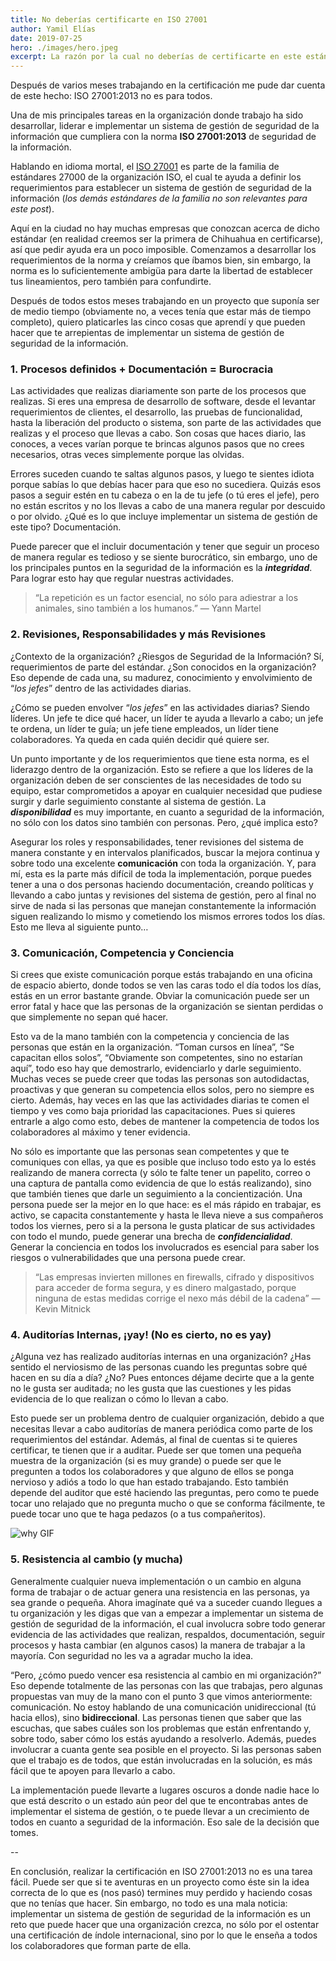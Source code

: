 ```yaml
---
title: No deberías certificarte en ISO 27001
author: Yamil Elías
date: 2019-07-25
hero: ./images/hero.jpeg
excerpt: La razón por la cual no deberías de certificarte en este estándar de seguridad.
---
```


Después de varios meses trabajando en la certificación me pude dar cuenta de este hecho: ISO 27001:2013 no es para todos.

Una de mis principales tareas en la organización donde trabajo ha sido desarrollar, liderar e implementar un sistema de gestión de seguridad de la información que cumpliera con la norma **ISO 27001:2013** de seguridad de la información.

Hablando en idioma mortal, el [ISO 27001](https://www.iso.org/isoiec-27001-information-security.html) es parte de la familia de estándares 27000 de la organización ISO, el cual te ayuda a definir los requerimientos para establecer un sistema de gestión de seguridad de la información (_los demás estándares de la familia no son relevantes para este post_).

Aquí en la ciudad no hay muchas empresas que conozcan acerca de dicho estándar (en realidad creemos ser la primera de Chihuahua en certificarse), así que pedir ayuda era un poco imposible. Comenzamos a desarrollar los requerimientos de la norma y creíamos que íbamos bien, sin embargo, la norma es lo suficientemente ambigüa para darte la libertad de establecer tus lineamientos, pero también para confundirte.

Después de todos estos meses trabajando en un proyecto que suponía ser de medio tiempo (obviamente no, a veces tenía que estar más de tiempo completo), quiero platicarles las cinco cosas que aprendí y que pueden hacer que te arrepientas de implementar un sistema de gestión de seguridad de la información.


### 1. Procesos definidos + Documentación = Burocracia
Las actividades que realizas diariamente son parte de los procesos que realizas. Si eres una empresa de desarrollo de software, desde el levantar requerimientos de clientes, el desarrollo, las pruebas de funcionalidad, hasta la liberación del producto o sistema, son parte de las actividades que realizas y el proceso que llevas a cabo. Son cosas que haces diario, las conoces, a veces varían porque te brincas algunos pasos que no crees necesarios, otras veces simplemente porque las olvidas.

Errores suceden cuando te saltas algunos pasos, y luego te sientes idiota porque sabías lo que debías hacer para que eso no sucediera. Quizás esos pasos a seguir estén en tu cabeza o en la de tu jefe (o tú eres el jefe), pero no están escritos y no los llevas a cabo de una manera regular por descuido o por olvido. ¿Qué es lo que incluye implementar un sistema de gestión de este tipo? Documentación.

Puede parecer que el incluir documentación y tener que seguir un proceso de manera regular es tedioso y se siente burocrático, sin embargo, uno de los principales puntos en la seguridad de la información es la _**integridad**_. Para lograr esto hay que regular nuestras actividades.

>“La repetición es un factor esencial, no sólo para adiestrar a los animales, sino también a los humanos.”
>— Yann Martel


### 2. Revisiones, Responsabilidades y más Revisiones
¿Contexto de la organización? ¿Riesgos de Seguridad de la Información? Sí, requerimientos de parte del estándar. ¿Son conocidos en la organización? Eso depende de cada una, su madurez, conocimiento y envolvimiento de “_los jefes_” dentro de las actividades diarias.

¿Cómo se pueden envolver “_los jefes_” en las actividades diarias? Siendo líderes. Un jefe te dice qué hacer, un líder te ayuda a llevarlo a cabo; un jefe te ordena, un líder te guía; un jefe tiene empleados, un líder tiene colaboradores. Ya queda en cada quién decidir qué quiere ser.

Un punto importante y de los requerimientos que tiene esta norma, es el liderazgo dentro de la organización. Esto se refiere a que los líderes de la organización deben de ser conscientes de las necesidades de todo su equipo, estar comprometidos a apoyar en cualquier necesidad que pudiese surgir y darle seguimiento constante al sistema de gestión. La _**disponibilidad**_ es muy importante, en cuanto a seguridad de la información, no sólo con los datos sino también con personas. Pero, ¿qué implica esto?

Asegurar los roles y responsabilidades, tener revisiones del sistema de manera constante y en intervalos planificados, buscar la mejora continua y sobre todo una excelente **comunicación** con toda la organización. Y, para mí, esta es la parte más difícil de toda la implementación, porque puedes tener a una o dos personas haciendo documentación, creando políticas y llevando a cabo juntas y revisiones del sistema de gestión, pero al final no sirve de nada si las personas que manejan constantemente la información siguen realizando lo mismo y cometiendo los mismos errores todos los días. Esto me lleva al siguiente punto…


### 3. Comunicación, Competencia y Conciencia
Si crees que existe comunicación porque estás trabajando en una oficina de espacio abierto, donde todos se ven las caras todo el día todos los días, estás en un error bastante grande. Obviar la comunicación puede ser un error fatal y hace que las personas de la organización se sientan perdidas o que simplemente no sepan qué hacer.

Esto va de la mano también con la competencia y conciencia de las personas que están en la organización. “Toman cursos en línea”, “Se capacitan ellos solos”, “Obviamente son competentes, sino no estarían aquí”, todo eso hay que demostrarlo, evidenciarlo y darle seguimiento. Muchas veces se puede creer que todas las personas son autodidactas, proactivas y que generan su competencia ellos solos, pero no siempre es cierto. Además, hay veces en las que las actividades diarias te comen el tiempo y ves como baja prioridad las capacitaciones. Pues si quieres entrarle a algo como esto, debes de mantener la competencia de todos los colaboradores al máximo y tener evidencia.

No sólo es importante que las personas sean competentes y que te comuniques con ellas, ya que es posible que incluso todo esto ya lo estés realizando de manera correcta (y sólo te falte tener un papelito, correo o una captura de pantalla como evidencia de que lo estás realizando), sino que también tienes que darle un seguimiento a la concientización. Una persona puede ser la mejor en lo que hace: es el más rápido en trabajar, es activo, se capacita constantemente y hasta le lleva nieve a sus compañeros todos los viernes, pero si a la persona le gusta platicar de sus actividades con todo el mundo, puede generar una brecha de _**confidencialidad**_. Generar la conciencia en todos los involucrados es esencial para saber los riesgos o vulnerabilidades que una persona puede crear.

>“Las empresas invierten millones en firewalls, cifrado y dispositivos para acceder de forma segura, y es dinero malgastado, porque ninguna de estas medidas corrige el nexo más débil de la cadena”
>— Kevin Mitnick


### 4. Auditorías Internas, ¡yay! (No es cierto, no es yay)
¿Alguna vez has realizado auditorías internas en una organización? ¿Has sentido el nerviosismo de las personas cuando les preguntas sobre qué hacen en su día a día? ¿No? Pues entonces déjame decirte que a la gente no le gusta ser auditada; no les gusta que las cuestiones y les pidas evidencia de lo que realizan o cómo lo llevan a cabo.

Esto puede ser un problema dentro de cualquier organización, debido a que necesitas llevar a cabo auditorías de manera periódica como parte de los requerimientos del estándar. Además, al final de cuentas si te quieres certificar, te tienen que ir a auditar. Puede ser que tomen una pequeña muestra de la organización (si es muy grande) o puede ser que le pregunten a todos los colaboradores y que alguno de ellos se ponga nervioso y adiós a todo lo que han estado trabajando. Esto también depende del auditor que esté haciendo las preguntas, pero como te puede tocar uno relajado que no pregunta mucho o que se conforma fácilmente, te puede tocar uno que te haga pedazos (o a tus compañeritos).

![why GIF](https://media.giphy.com/media/5HyVZlZYxJPy7IC5Cz/source.gif)


### 5. Resistencia al cambio (y mucha)
Generalmente cualquier nueva implementación o un cambio en alguna forma de trabajar o de actuar genera una resistencia en las personas, ya sea grande o pequeña. Ahora imagínate qué va a suceder cuando llegues a tu organización y les digas que van a empezar a implementar un sistema de gestión de seguridad de la información, el cual involucra sobre todo generar evidencia de las actividades que realizan, respaldos, documentación, seguir procesos y hasta cambiar (en algunos casos) la manera de trabajar a la mayoría. Con seguridad no les va a agradar mucho la idea.

“Pero, ¿cómo puedo vencer esa resistencia al cambio en mi organización?” Eso depende totalmente de las personas con las que trabajas, pero algunas propuestas van muy de la mano con el punto 3 que vimos anteriormente: comunicación. No estoy hablando de una comunicación unidireccional (tú hacia ellos), sino **bidireccional**. Las personas tienen que saber que las escuchas, que sabes cuáles son los problemas que están enfrentando y, sobre todo, saber cómo los estás ayudando a resolverlo. Además, puedes involucrar a cuanta gente sea posible en el proyecto. Si las personas saben que el trabajo es de todos, que están involucradas en la solución, es más fácil que te apoyen para llevarlo a cabo.

La implementación puede llevarte a lugares oscuros a donde nadie hace lo que está descrito o un estado aún peor del que te encontrabas antes de implementar el sistema de gestión, o te puede llevar a un crecimiento de todos en cuanto a seguridad de la información. Eso sale de la decisión que tomes.

--

En conclusión, realizar la certificación en ISO 27001:2013 no es una tarea fácil. Puede ser que si te aventuras en un proyecto como éste sin la idea correcta de lo que es (nos pasó) termines muy perdido y haciendo cosas que no tenías que hacer. Sin embargo, no todo es una mala noticia: implementar un sistema de gestión de seguridad de la información es un reto que puede hacer que una organización crezca, no sólo por el ostentar una certificación de índole internacional, sino por lo que le enseña a todos los colaboradores que forman parte de ella.